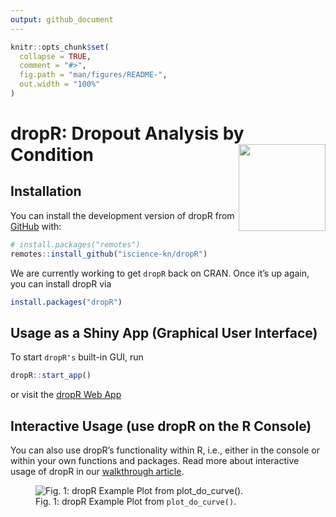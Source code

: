 ```yaml
---
output: github_document
---
```


<!-- README.md is generated from README.Rmd. Please edit this file -->

```r
knitr::opts_chunk$set(
  collapse = TRUE,
  comment = "#>",
  fig.path = "man/figures/README-",
  out.width = "100%"
)
```


# dropR: Dropout Analysis by Condition <a href='https://iscience-kn.github.io/dropR/'><img src='man/figures/dropR_logo.png' align="right" height="139" /></a>

<!-- badges: start -->
<!-- badges: end -->

## Installation

You can install the development version of dropR from
[GitHub](https://github.com/iscience-kn/dropR) with:

``` r
# install.packages("remotes")
remotes::install_github("iscience-kn/dropR")
```

We are currently working to get `dropR` back on CRAN. 
Once it’s up again, you can install dropR via

``` r
install.packages("dropR")
```

## Usage as a Shiny App (Graphical User Interface)

To start `dropR's` built-in GUI, run

```r
dropR::start_app()
```

or visit the [dropR Web App](https://iscience-kn.shinyapps.io/dropR/)

## Interactive Usage (use dropR on the R Console)

You can also use dropR’s functionality within R, i.e., either in the
console or within your own functions and packages.
Read more about interactive usage of dropR in our [walkthrough article](https://iscience-kn.github.io/dropR/articles/interactive.html).

![Fig. 1: dropR Example Plot from `plot_do_curve()`.](./man/figures/dropR_1717579088.svg)


<!-- # ```{r do_plot_ex, echo = F} -->
<!-- # library(dropR) -->
<!-- # df <- add_dropout_idx(dropRdemo, 3:54) -->
<!-- # stats <- compute_stats(df, -->
<!-- #                        by_cond = "experimental_condition", -->
<!-- #                        no_of_vars = 52) -->
<!-- # plot_do_curve(stats, full_scale = F) + ggplot2::labs(title = "Dropout by condition") -->
<!-- # ``` -->
